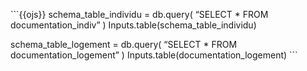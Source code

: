 ```{{ojs}}
schema_table_individu = db.query(
  "SELECT * FROM documentation_indiv"
  )
Inputs.table(schema_table_individu)

schema_table_logement = db.query(
  "SELECT * FROM documentation_logement"
  )
Inputs.table(documentation_logement)
```

